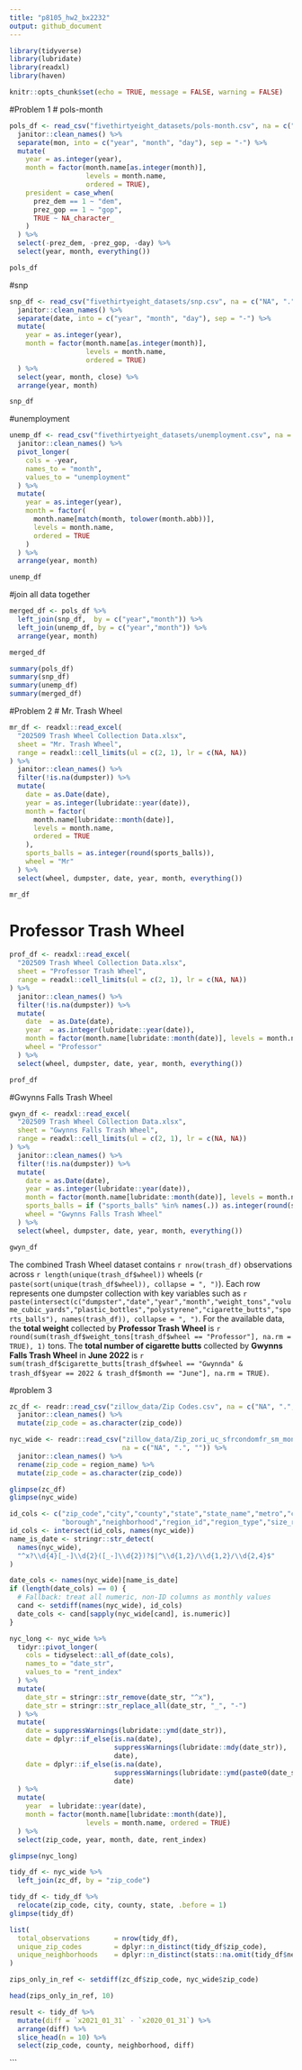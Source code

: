 ```yaml
---
title: "p8105_hw2_bx2232"
output: github_document
---
```

```r
library(tidyverse)
library(lubridate)
library(readxl)
library(haven)
```

```r
knitr::opts_chunk$set(echo = TRUE, message = FALSE, warning = FALSE)
```
#Problem 1
# pols-month
```r
pols_df <- read_csv("fivethirtyeight_datasets/pols-month.csv", na = c("NA", ".", "")) %>% 
  janitor::clean_names() %>% 
  separate(mon, into = c("year", "month", "day"), sep = "-") %>% 
  mutate(
    year = as.integer(year),
    month = factor(month.name[as.integer(month)],
                   levels = month.name,
                   ordered = TRUE),
    president = case_when(
      prez_dem == 1 ~ "dem",
      prez_gop == 1 ~ "gop",
      TRUE ~ NA_character_
    )
  ) %>% 
  select(-prez_dem, -prez_gop, -day) %>% 
  select(year, month, everything())

pols_df
```
#snp
```r
snp_df <- read_csv("fivethirtyeight_datasets/snp.csv", na = c("NA", ".", "")) %>% 
  janitor::clean_names() %>% 
  separate(date, into = c("year", "month", "day"), sep = "-") %>% 
  mutate(
    year = as.integer(year),
    month = factor(month.name[as.integer(month)],
                   levels = month.name,
                   ordered = TRUE)
  ) %>% 
  select(year, month, close) %>% 
  arrange(year, month)

snp_df

```
#unemployment
```r
unemp_df <- read_csv("fivethirtyeight_datasets/unemployment.csv", na = c("NA", ".", "")) %>% 
  janitor::clean_names() %>% 
  pivot_longer(
    cols = -year,
    names_to = "month",
    values_to = "unemployment"
  ) %>% 
  mutate(
    year = as.integer(year),
    month = factor(
      month.name[match(month, tolower(month.abb))],
      levels = month.name,
      ordered = TRUE
    )
  ) %>% 
  arrange(year, month)

unemp_df

```
#join all data together
```r
merged_df <- pols_df %>% 
  left_join(snp_df,  by = c("year","month")) %>% 
  left_join(unemp_df, by = c("year","month")) %>% 
  arrange(year, month)

merged_df

```

```r
summary(pols_df)
summary(snp_df)
summary(unemp_df)
summary(merged_df)
```

#Problem 2
# Mr. Trash Wheel
```r
mr_df <- readxl::read_excel(
  "202509 Trash Wheel Collection Data.xlsx",
  sheet = "Mr. Trash Wheel",
  range = readxl::cell_limits(ul = c(2, 1), lr = c(NA, NA))
) %>% 
  janitor::clean_names() %>% 
  filter(!is.na(dumpster)) %>% 
  mutate(
    date = as.Date(date),
    year = as.integer(lubridate::year(date)),
    month = factor(
      month.name[lubridate::month(date)],
      levels = month.name,
      ordered = TRUE
    ),
    sports_balls = as.integer(round(sports_balls)),
    wheel = "Mr"
  ) %>% 
  select(wheel, dumpster, date, year, month, everything())

mr_df
```
# Professor Trash Wheel
```r
prof_df <- readxl::read_excel(
  "202509 Trash Wheel Collection Data.xlsx",
  sheet = "Professor Trash Wheel",
  range = readxl::cell_limits(ul = c(2, 1), lr = c(NA, NA))
) %>%
  janitor::clean_names() %>%
  filter(!is.na(dumpster)) %>%
  mutate(
    date  = as.Date(date),
    year  = as.integer(lubridate::year(date)),
    month = factor(month.name[lubridate::month(date)], levels = month.name, ordered = TRUE),
    wheel = "Professor"
  ) %>%
  select(wheel, dumpster, date, year, month, everything())

prof_df
```

#Gwynns Falls Trash Wheel
```r
gwyn_df <- readxl::read_excel(
  "202509 Trash Wheel Collection Data.xlsx",
  sheet = "Gwynns Falls Trash Wheel",
  range = readxl::cell_limits(ul = c(2, 1), lr = c(NA, NA))
) %>% 
  janitor::clean_names() %>% 
  filter(!is.na(dumpster)) %>% 
  mutate(
    date = as.Date(date),
    year = as.integer(lubridate::year(date)),
    month = factor(month.name[lubridate::month(date)], levels = month.name, ordered = TRUE),
    sports_balls = if ("sports_balls" %in% names(.)) as.integer(round(sports_balls)) else NA_integer_,
    wheel = "Gwynns Falls Trash Wheel"
  ) %>% 
  select(wheel, dumpster, date, year, month, everything())

gwyn_df
```
The combined Trash Wheel dataset contains `r nrow(trash_df)` observations across `r length(unique(trash_df$wheel))` wheels (`r paste(sort(unique(trash_df$wheel)), collapse = ", ")`). Each row represents one dumpster collection with key variables such as `r paste(intersect(c("dumpster","date","year","month","weight_tons","volume_cubic_yards","plastic_bottles","polystyrene","cigarette_butts","sports_balls"), names(trash_df)), collapse = ", ")`. For the available data, the **total weight** collected by **Professor Trash Wheel** is `r round(sum(trash_df$weight_tons[trash_df$wheel == "Professor"], na.rm = TRUE), 1)` tons. The **total number of cigarette butts** collected by **Gwynns Falls Trash Wheel** in **June 2022** is `r sum(trash_df$cigarette_butts[trash_df$wheel == "Gwynnda" & trash_df$year == 2022 & trash_df$month == "June"], na.rm = TRUE)`.

#problem 3

```r
zc_df <- readr::read_csv("zillow_data/Zip Codes.csv", na = c("NA", ".", "")) %>%
  janitor::clean_names() %>%
  mutate(zip_code = as.character(zip_code))

nyc_wide <- readr::read_csv("zillow_data/Zip_zori_uc_sfrcondomfr_sm_month_NYC.csv",
                            na = c("NA", ".", "")) %>%
  janitor::clean_names() %>%
  rename(zip_code = region_name) %>%
  mutate(zip_code = as.character(zip_code))

glimpse(zc_df)
glimpse(nyc_wide)

```

```r
id_cols <- c("zip_code","city","county","state","state_name","metro","cbsa",
             "borough","neighborhood","region_id","region_type","size_rank","county_name")
id_cols <- intersect(id_cols, names(nyc_wide))
name_is_date <- stringr::str_detect(
  names(nyc_wide),
  "^x?\\d{4}[_-]\\d{2}([_-]\\d{2})?$|^\\d{1,2}/\\d{1,2}/\\d{2,4}$"
)

date_cols <- names(nyc_wide)[name_is_date]
if (length(date_cols) == 0) {
  # Fallback: treat all numeric, non-ID columns as monthly values
  cand <- setdiff(names(nyc_wide), id_cols)
  date_cols <- cand[sapply(nyc_wide[cand], is.numeric)]
}

nyc_long <- nyc_wide %>%
  tidyr::pivot_longer(
    cols = tidyselect::all_of(date_cols),
    names_to = "date_str",
    values_to = "rent_index"
  ) %>%
  mutate(
    date_str = stringr::str_remove(date_str, "^x"),      
    date_str = stringr::str_replace_all(date_str, "_", "-")
  ) %>%
  mutate(
    date = suppressWarnings(lubridate::ymd(date_str)),
    date = dplyr::if_else(is.na(date),
                          suppressWarnings(lubridate::mdy(date_str)),
                          date),
    date = dplyr::if_else(is.na(date),
                          suppressWarnings(lubridate::ymd(paste0(date_str, "-01"))),
                          date)
  ) %>%
  mutate(
    year  = lubridate::year(date),
    month = factor(month.name[lubridate::month(date)],
                   levels = month.name, ordered = TRUE)
  ) %>%
  select(zip_code, year, month, date, rent_index)

glimpse(nyc_long)
```

```r
tidy_df <- nyc_wide %>%
  left_join(zc_df, by = "zip_code")

tidy_df <- tidy_df %>%
  relocate(zip_code, city, county, state, .before = 1)
glimpse(tidy_df)
```

```r
list(
  total_observations      = nrow(tidy_df),
  unique_zip_codes        = dplyr::n_distinct(tidy_df$zip_code),
  unique_neighborhoods    = dplyr::n_distinct(stats::na.omit(tidy_df$neighborhood))
)
```

```r
zips_only_in_ref <- setdiff(zc_df$zip_code, nyc_wide$zip_code)

head(zips_only_in_ref, 10)
```

```r
result <- tidy_df %>%
  mutate(diff = `x2021_01_31` - `x2020_01_31`) %>%
  arrange(diff) %>%
  slice_head(n = 10) %>%
  select(zip_code, county, neighborhood, diff)

```
```